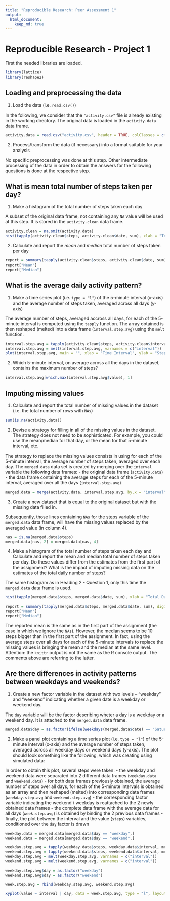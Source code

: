 ```yaml
---
title: "Reproducible Research: Peer Assessment 1"
output: 
  html_document:
    keep_md: true
---
```



Reproducible Research - Project 1
========================================================

First the needed libraries are loaded.

```r
library(lattice)
library(reshape2)
```

## Loading and preprocessing the data

1. Load the data (i.e. `read.csv()`)

  In the following, we consider that the `"activity.csv"` file is already existing in the working directory. The original data is loaded in the `activity.data` data frame.

  ```r
  activity.data = read.csv("activity.csv", header = TRUE, colClasses = c("integer", "Date", "integer"))
  ```

2. Process/transform the data (if necessary) into a format suitable for your analysis

  No specific preprocessing was done at this step. Other intermediate processing of the data in order to obtain the answers for the following questions is done at the respective step.

## What is mean total number of steps taken per day?

1. Make a histogram of the total number of steps taken each day

  A subset of the original data frame, not containing any `NA` value will be used at this step. It is stored in the `activity.clean` data frame.

  ```r
  activity.clean = na.omit(activity.data)
  hist(tapply(activity.clean$steps, activity.clean$date, sum), xlab = "Total Daily Steps", main = "", col = "red")
  ```

2. Calculate and report the *mean* and *median* total number of steps taken per day

  ```r
  report = summary(tapply(activity.clean$steps, activity.clean$date, sum), digits = max(10, getOption("digits")))
  report["Mean"]
  report["Median"]
  ```

## What is the average daily activity pattern?

1. Make a time series plot (i.e. `type = "l"`) of the 5-minute interval (x-axis) and the average number of steps taken, averaged across all days (y-axis)

  The average number of steps, averaged accross all days, for each of the 5-minute interval is computed using the `tapply` function. The array obtained is then reshaped (melted) into a data frame (`interval.step.avg`) using the `melt` function.

  ```r
  interval.step.avg = tapply(activity.clean$steps, activity.clean$interval, mean)
  interval.step.avg = melt(interval.step.avg, varnames = c("interval"))
plot(interval.step.avg, main = "", xlab = "Time Interval", ylab = "Step Avg.", type = "l")
  ```

2. Which 5-minute interval, on average across all the days in the dataset, contains the maximum number of steps?

  ```r
  interval.step.avg[which.max(interval.step.avg$value), 1]
  ```

## Imputing missing values

1. Calculate and report the total number of missing values in the dataset (i.e. the total number of rows with `NAs`)

  ```r
  sum(is.na(activity.data))
  ```

2. Devise a strategy for filling in all of the missing values in the dataset. The strategy does not need to be sophisticated. For example, you could use the mean/median for that day, or the mean for that 5-minute interval, etc.

  The strategy to replace the missing values consists in using for each of the 5-minute interval, the average number of steps taken, averaged over each day.
  The `merged.data` data set is created by merging over the `interval` variable the following data frames:
  - the original data frame (`activity.data`)
  - the data frame containing the average steps for each of the 5-minute interval, averaged over all the days (`interval.step.avg`)

  ```r
  merged.data = merge(activity.data, interval.step.avg, by.x = "interval", by.y = "interval", all = TRUE)
  ```

3. Create a new dataset that is equal to the original dataset but with the missing data filled in.

  Subsequently, those lines containing `NAs` for the steps variable of the `merged.data` data frame, will have the missing values replaced by the averaged value (in column 4).

  ```r
  nas = is.na(merged.data$steps)
  merged.data[nas, 2] = merged.data[nas, 4]
  ```

4. Make a histogram of the total number of steps taken each day and Calculate and report the mean and median total number of steps taken per day. Do these values differ from the estimates from the first part of the assignment? What is the impact of imputing missing data on the estimates of the total daily number of steps?

  The same histogram as in Heading 2 - Question 1, only this time the `merged.data` data frame is used.

  ```r
  hist(tapply(merged.data$steps, merged.data$date, sum), xlab = "Total Daily Steps", main = "", col = "green")

  report = summary(tapply(merged.data$steps, merged.data$date, sum), digits = max(10, getOption("digits")))
  report["Mean"]
  report["Median"]
  ```

  The reported mean is the same as in the first part of the assignment (the case in which we ignore the `NAs`). However, the median seems to be 10 steps bigger than in the first part of the assignment. In fact, using the average steps over all days for each of the 5-minute intervals to replace the missing values is bringing the mean and the median at the same level.
  Attention: the `knittr` output is not the same as the R console output. The comments above are referring to the latter.

## Are there differences in activity patterns between weekdays and weekends?

1. Create a new factor variable in the dataset with two levels – “weekday” and “weekend” indicating whether a given date is a weekday or weekend day.

  The `day` variable will be the factor describing wheter a day is a weekday or a weekend day. It is attached to the `merged.data` data frame.

  ```r
  merged.data$day = as.factor(ifelse(weekdays(merged.data$date) == "Saturday" | weekdays(merged.data$date) == "Sunday", "weekend", "weekday"))
  ```

2. Make a panel plot containing a time series plot (i.e. `type = "l"`) of the 5-minute interval (x-axis) and the average number of steps taken, averaged across all weekday days or weekend days (y-axis). The plot should look something like the following, which was creating using simulated data:

  In order to obtain this plot, several steps were taken:
  - the weekday and weekend data were separated into 2 different data frames (`weekday.data` and `weekend.data`)
  - for both data frames previously obtained, the average number of steps over all days, for each of the 5-minute intervals is obtained as an array and then reshaped (melted) into corresponding data frames (`weekday.step.avg` and `weekend.step.avg`)
  - the corresponding factor variable indicating the weekend / weekday is reattached to the 2 newly obtained data frames
  - the complete data frame with the average data for all days (`week.step.avg`) is obtained by binding the 2 previous data frames
  - finally, the plot between the interval and the value (`steps`) variables, conditioned over the `day` factor is drawn

  ```r
  weekday.data = merged.data[merged.data$day == "weekday",]
  weekend.data = merged.data[merged.data$day == "weekend",]

  weekday.step.avg = tapply(weekday.data$steps, weekday.data$interval, mean)
  weekend.step.avg = tapply(weekend.data$steps, weekend.data$interval, mean)
  weekday.step.avg = melt(weekday.step.avg, varnames = c("interval"))
  weekend.step.avg = melt(weekend.step.avg, varnames = c("interval"))

  weekday.step.avg$day = as.factor("weekday")
  weekend.step.avg$day = as.factor("weekend")

  week.step.avg = rbind(weekday.step.avg, weekend.step.avg)

  xyplot(value ~ interval | day, data = week.step.avg, type = "l", layout = c(1, 2),  xlab = "Interval", ylab = "Number of steps")
  ```

